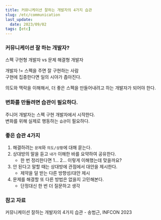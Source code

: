 ```yaml
---
title: 커뮤니케이션 잘하는 개발자의 4가지 습관
slug: /etc/communication
last_update:
  date: 2023/09/02
tags: [etc]
---
```


### 커뮤니케이션 잘 하는 개발자?  

스펙 구현형 개발자 vs 문제 해결형 개발자  

개발자 != 스펙을 주면 잘 구현하는 사람  
구현에 집중한다면 일의 시야가 좁아진다.  

의도와 맥락을 이해해서, 더 좋은 스펙을 만들어내려고 하는 개발자가 되어야 한다.  

### 변화를 만들려면 습관이 필요하다.  

주니어 개발자는 스펙 구현 개발자에서 시작한다.  
변화를 위해 실제로 행동하는 `습관`이 필요하다.  

### 좋은 습관 4가지

1. 해결하려는 `문제`와 `의도/상황`에 대해 묻는다.  
2. 상대방의 말을 듣고 `내가` 이해한 바를 요약하여 공유한다.  
    - 한 번 정리한다면 1... 2... 이렇게 이해했는데 맞을까요?
3. 안 된다고 말할 때는 상대방에 관점에서 대안을 제시한다.  
    - 제약을 덜 받는 다른 방향성/대안 제시
4. 문제를 해결할 또 다른 방법은 없을지 고민해본다.  
    - 단정대신 한 번 더 질문하고 생각

### 참고 자료

커뮤니케이션 잘하는 개발자의 4가지 습관 - 송범근, INFCON 2023
